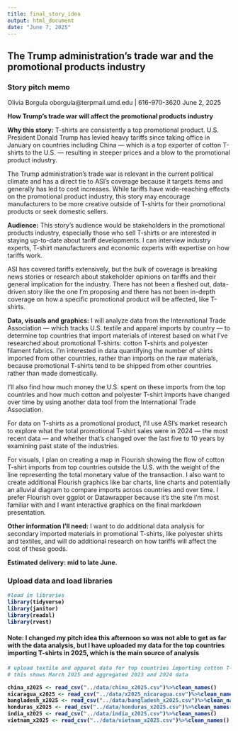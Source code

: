 ```yaml
---
title: final_story_idea
output: html_document
date: "June 7, 2025"
---
```


## The Trump administration's trade war and the promotional products industry 

### Story pitch memo

Olivia Borgula
oborgula@terpmail.umd.edu | 616-970-3620
June 2, 2025

<b>How Trump’s trade war will affect the promotional products industry</b>

<b>Why this story:</b> T-shirts are consistently a top promotional product. U.S. President Donald Trump has levied heavy tariffs since taking office in January on countries including China — which is a top exporter of cotton T-shirts to the U.S. — resulting in steeper prices and a blow to the promotional product industry.  

The Trump administration’s trade war is relevant in the current political climate and has a direct tie to ASI’s coverage because it targets items and generally has led to cost increases. While tariffs have wide-reaching effects on the promotional product industry, this story may encourage manufacturers to be more creative outside of T-shirts for their promotional products or seek domestic sellers. 

<b>Audience:</b> This story’s audience would be stakeholders in the promotional products industry, especially those who sell T-shirts or are interested in staying up-to-date about tariff developments. I can interview industry experts, T-shirt manufacturers and economic experts with expertise on how tariffs work.

ASI has covered tariffs extensively, but the bulk of coverage is breaking news stories or research about stakeholder opinions on tariffs and their general implication for the industry. There has not been a fleshed out, data-driven story like the one I’m proposing and there has not been in-depth coverage on how a specific promotional product will be affected, like T-shirts.  

<b>Data, visuals and graphics:</b> I will analyze data from the International Trade Association — which tracks U.S. textile and apparel imports by country — to determine top countries that import materials of interest based on what I’ve researched about promotional T-shirts: cotton T-shirts and polyester filament fabrics. I’m interested in data quantifying the number of shirts imported from other countries, rather than imports on the raw materials, because promotional T-shirts tend to be shipped from other countries rather than made domestically. 

I’ll also find how much money the U.S. spent on these imports from the top countries and how much cotton and polyester T-shirt imports have changed over time by using another data tool from the International Trade Association. 

For data on T-shirts as a promotional product, I’ll use ASI’s market research to explore what the total promotional T-shirt sales were in 2024 — the most recent data — and whether that’s changed over the last five to 10 years by examining past state of the industries. 

For visuals, I plan on creating a map in Flourish showing the flow of cotton T-shirt imports from top countries outside the U.S. with the weight of the line representing the total monetary value of the transaction. I also want to create additional Flourish graphics like bar charts, line charts and potentially an alluvial diagram to compare imports across countries and over time. I prefer Flourish over ggplot or Datawrapper because it’s the site I’m most familiar with and I want interactive graphics on the final markdown presentation. 

<b>Other information I’ll need:</b> I want to do additional data analysis for secondary imported materials in promotional T-shirts, like polyester shirts and textiles, and will do additional research on how tariffs will affect the cost of these goods. 

<b>Estimated delivery:<b> mid to late June. 

### Upload data and load libraries  
```r
#load in libraries 
library(tidyverse)
library(janitor)
library(readxl)
library(rvest)
```
#### Note: I changed my pitch idea this afternoon so was not able to get as far with the data analysis, but I have uploaded my data for the top countries importing T-shirts in 2025, which is the main source of analysis
```r
# upload textile and apparel data for top countries importing cotton T-shirts
# this shows March 2025 and aggregated 2023 and 2024 data

china_x2025 <- read_csv("../data/china_x2025.csv")%>%clean_names()  
nicaragua_x2025 <- read_csv("../data/x2025_nicaragua.csv")%>%clean_names()
bangladesh_x2025 <- read_csv("../data/bangladesh_x2025.csv")%>%clean_names()
honduras_x2025 <- read_csv("../data/honduras_x2025.csv")%>%clean_names()
india_x2025 <- read_csv("../data/india_x2025.csv")%>%clean_names()
vietnam_x2025 <- read_csv("../data/vietnam_x2025.csv")%>%clean_names()
```


